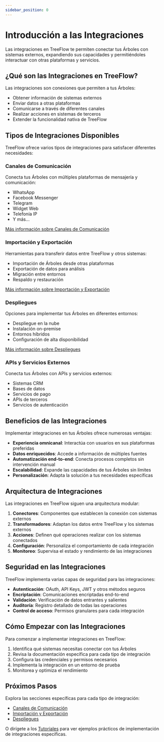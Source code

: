```yaml
---
sidebar_position: 0
---
```


# Introducción a las Integraciones

Las integraciones en TreeFlow te permiten conectar tus Árboles con sistemas externos, expandiendo sus capacidades y permitiéndoles interactuar con otras plataformas y servicios.

## ¿Qué son las Integraciones en TreeFlow?

Las integraciones son conexiones que permiten a tus Árboles:

- Obtener información de sistemas externos
- Enviar datos a otras plataformas
- Comunicarse a través de diferentes canales
- Realizar acciones en sistemas de terceros
- Extender la funcionalidad nativa de TreeFlow

## Tipos de Integraciones Disponibles

TreeFlow ofrece varios tipos de integraciones para satisfacer diferentes necesidades:

### Canales de Comunicación

Conecta tus Árboles con múltiples plataformas de mensajería y comunicación:

- WhatsApp
- Facebook Messenger
- Telegram
- Widget Web
- Telefonía IP
- Y más...

[Más información sobre Canales de Comunicación](/docs/Integraciones/CanalesDeComunicacion)

### Importación y Exportación

Herramientas para transferir datos entre TreeFlow y otros sistemas:

- Importación de Árboles desde otras plataformas
- Exportación de datos para análisis
- Migración entre entornos
- Respaldo y restauración

[Más información sobre Importación y Exportación](/docs/Misc/ImportarExportar)

### Despliegues

Opciones para implementar tus Árboles en diferentes entornos:

- Despliegue en la nube
- Instalación on-premise
- Entornos híbridos
- Configuración de alta disponibilidad

[Más información sobre Despliegues](/docs/Integraciones/Despliegues)

### APIs y Servicios Externos

Conecta tus Árboles con APIs y servicios externos:

- Sistemas CRM
- Bases de datos
- Servicios de pago
- APIs de terceros
- Servicios de autenticación

## Beneficios de las Integraciones

Implementar integraciones en tus Árboles ofrece numerosas ventajas:

- **Experiencia omnicanal**: Interactúa con usuarios en sus plataformas preferidas
- **Datos enriquecidos**: Accede a información de múltiples fuentes
- **Automatización end-to-end**: Conecta procesos completos sin intervención manual
- **Escalabilidad**: Expande las capacidades de tus Árboles sin límites
- **Personalización**: Adapta la solución a tus necesidades específicas

## Arquitectura de Integraciones

Las integraciones en TreeFlow siguen una arquitectura modular:

1. **Conectores**: Componentes que establecen la conexión con sistemas externos
2. **Transformadores**: Adaptan los datos entre TreeFlow y los sistemas externos
3. **Acciones**: Definen qué operaciones realizar con los sistemas conectados
4. **Configuración**: Personaliza el comportamiento de cada integración
5. **Monitoreo**: Supervisa el estado y rendimiento de las integraciones

## Seguridad en las Integraciones

TreeFlow implementa varias capas de seguridad para las integraciones:

- **Autenticación**: OAuth, API Keys, JWT y otros métodos seguros
- **Encriptación**: Comunicaciones encriptadas end-to-end
- **Validación**: Verificación de datos entrantes y salientes
- **Auditoría**: Registro detallado de todas las operaciones
- **Control de acceso**: Permisos granulares para cada integración

## Cómo Empezar con las Integraciones

Para comenzar a implementar integraciones en TreeFlow:

1. Identifica qué sistemas necesitas conectar con tus Árboles
2. Revisa la documentación específica para cada tipo de integración
3. Configura las credenciales y permisos necesarios
4. Implementa la integración en un entorno de prueba
5. Monitorea y optimiza el rendimiento

## Próximos Pasos

Explora las secciones específicas para cada tipo de integración:

- [Canales de Comunicación](/docs/Integraciones/CanalesDeComunicacion)
- [Importación y Exportación](/docs/Misc/ImportarExportar)
- [Despliegues](/docs/Integraciones/Despliegues)

O dirígete a los [Tutoriales](/docs/Tutoriales/IntegracionWhatsApp) para ver ejemplos prácticos de implementación de integraciones específicas.

